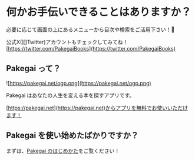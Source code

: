# 何かお手伝いできることはありますか？
 
必要に応じて画面の上にあるメニューから目次や検索をご活用下さい！🥰

公式X(旧Twitter)アカウントもチェックしてみてね！[https://twitter.com/PakegaiBooks](https://twitter.com/PakegaiBooks)

## Pakegai って？

![https://pakegai.net/ogp.png](https://pakegai.net/ogp.png)

Pakegai はあなたの人生を変える本を探すアプリです。

[https://pakegai.net](https://pakegai.net)からアプリを無料でお使いいただけます！

## Pakegai を使い始めたばかりですか？

まずは、[Pakegai のはじめかた](/getting-started)をご覧ください！